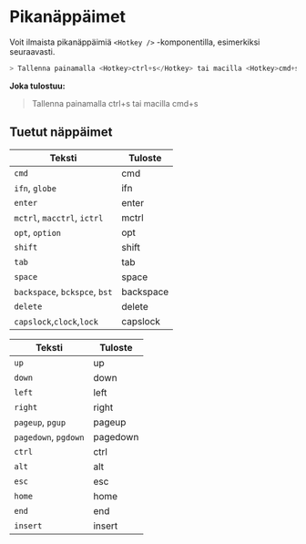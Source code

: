 # Pikanäppäimet

Voit ilmaista pikanäppäimiä `<Hotkey />` -komponentilla, esimerkiksi seuraavasti.

```jsx
> Tallenna painamalla <Hotkey>ctrl+s</Hotkey> tai macilla <Hotkey>cmd+s</Hotkey>
```
**Joka tulostuu:**
> Tallenna painamalla <Hotkey>ctrl+s</Hotkey> tai macilla <Hotkey>cmd+s</Hotkey>

## Tuetut näppäimet

<div className="grid md:grid-cols-2 gap-3">

| Teksti                        | Tuloste                    |
|-------------------------------|----------------------------|
| `cmd`                         | <Hotkey>cmd</Hotkey>       |
| `ifn`, `globe`                | <Hotkey>ifn</Hotkey>       |
| `enter`                       | <Hotkey>enter</Hotkey>     |
| `mctrl`, `macctrl`, `ictrl`   | <Hotkey>mctrl</Hotkey>     |
| `opt`, `option`               | <Hotkey>opt</Hotkey>       |
| `shift`                       | <Hotkey>shift</Hotkey>     |
| `tab`                         | <Hotkey>tab</Hotkey>       |
| `space`                       | <Hotkey>space</Hotkey>     |
| `backspace`, `bckspce`, `bst` | <Hotkey>backspace</Hotkey> |
| `delete`                      | <Hotkey>delete</Hotkey>    |
| `capslock`,`clock`,`lock`     | <Hotkey>capslock</Hotkey>  |

| Teksti               | Tuloste                   |
|----------------------|---------------------------|
| `up`                 | <Hotkey>up</Hotkey>       |
| `down`               | <Hotkey>down</Hotkey>     |
| `left`               | <Hotkey>left</Hotkey>     |
| `right`              | <Hotkey>right</Hotkey>    |
| `pageup`, `pgup`     | <Hotkey>pageup</Hotkey>   |
| `pagedown`, `pgdown` | <Hotkey>pagedown</Hotkey> |
| `ctrl`               | <Hotkey>ctrl</Hotkey>     |
| `alt`                | <Hotkey>alt</Hotkey>      |
| `esc`                | <Hotkey>esc</Hotkey>      |
| `home`               | <Hotkey>home</Hotkey>     |
| `end`                | <Hotkey>end</Hotkey>      |
| `insert`             | <Hotkey>insert</Hotkey>   |



</div>
